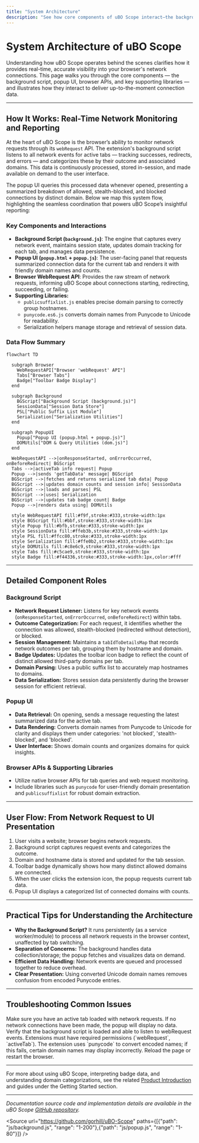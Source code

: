 ```yaml
---
title: "System Architecture"
description: "See how core components of uBO Scope interact—the background script, popup UI, browser APIs, and supporting libraries. Use a mermaid diagram to understand the real-time data flow from network request monitoring to user interface updates."
---
```


# System Architecture of uBO Scope

Understanding how uBO Scope operates behind the scenes clarifies how it provides real-time, accurate visibility into your browser's network connections. This page walks you through the core components — the background script, popup UI, browser APIs, and key supporting libraries — and illustrates how they interact to deliver up-to-the-moment connection data.

---

## How It Works: Real-Time Network Monitoring and Reporting

At the heart of uBO Scope is the browser’s ability to monitor network requests through its `webRequest` API. The extension's background script listens to all network events for active tabs — tracking successes, redirects, and errors — and categorizes these by their outcome and associated domains. This data is continuously processed, stored in-session, and made available on demand to the user interface.

The popup UI queries this processed data whenever opened, presenting a summarized breakdown of allowed, stealth-blocked, and blocked connections by distinct domain. Below we map this system flow, highlighting the seamless coordination that powers uBO Scope’s insightful reporting:

### Key Components and Interactions

- **Background Script (`background.js`)**: The engine that captures every network event, maintains session state, updates domain tracking for each tab, and manages data persistence.
- **Popup UI (`popup.html` + `popup.js`)**: The user-facing panel that requests summarized connection data for the current tab and renders it with friendly domain names and counts.
- **Browser WebRequest API**: Provides the raw stream of network requests, informing uBO Scope about connections starting, redirecting, succeeding, or failing.
- **Supporting Libraries:**
  - `publicsuffixlist.js` enables precise domain parsing to correctly group hostnames.
  - `punycode.es6.js` converts domain names from Punycode to Unicode for readability.
  - Serialization helpers manage storage and retrieval of session data.

### Data Flow Summary

```mermaid
flowchart TD

  subgraph Browser
    WebRequestAPI["Browser 'webRequest' API"]
    Tabs["Browser Tabs"]
    Badge["Toolbar Badge Display"]
  end

  subgraph Background
    BGScript["Background Script (background.js)"]
    SessionData["Session Data Store"]
    PSL["Public Suffix List Module"]
    Serialization["Serialization Utilities"]
  end

  subgraph PopupUI
    Popup["Popup UI (popup.html + popup.js)"]
    DOMUtils["DOM & Query Utilities (dom.js)"]
  end

  WebRequestAPI -->|onResponseStarted, onErrorOccurred, onBeforeRedirect| BGScript
  Tabs -->|activeTab info request| Popup
  Popup -->|sends 'getTabData' message| BGScript
  BGScript -->|fetches and returns serialized tab data| Popup
  BGScript -->|updates domain counts and session info| SessionData
  BGScript -->|loads and parses| PSL
  BGScript -->|uses| Serialization
  BGScript -->|updates tab badge count| Badge
  Popup -->|renders data using| DOMUtils

  style WebRequestAPI fill:#f9f,stroke:#333,stroke-width:1px
  style BGScript fill:#bbf,stroke:#333,stroke-width:1px
  style Popup fill:#bfb,stroke:#333,stroke-width:1px
  style SessionData fill:#ffeb3b,stroke:#333,stroke-width:1px
  style PSL fill:#ffcc80,stroke:#333,stroke-width:1px
  style Serialization fill:#ffe0b2,stroke:#333,stroke-width:1px
  style DOMUtils fill:#c8e6c9,stroke:#333,stroke-width:1px
  style Tabs fill:#c5cae9,stroke:#333,stroke-width:1px
  style Badge fill:#f44336,stroke:#333,stroke-width:1px,color:#fff
```

---

## Detailed Component Roles

### Background Script

- **Network Request Listener:** Listens for key network events (`onResponseStarted`, `onErrorOccurred`, `onBeforeRedirect`) within tabs.
- **Outcome Categorization:** For each request, it identifies whether the connection was allowed, stealth-blocked (redirected without detection), or blocked.
- **Session Management:** Maintains a `tabIdToDetailsMap` that records network outcomes per tab, grouping them by hostname and domain.
- **Badge Updates:** Updates the toolbar icon badge to reflect the count of distinct allowed third-party domains per tab.
- **Domain Parsing:** Uses a public suffix list to accurately map hostnames to domains.
- **Data Serialization:** Stores session data persistently during the browser session for efficient retrieval.

### Popup UI

- **Data Retrieval:** On opening, sends a message requesting the latest summarized data for the active tab.
- **Data Rendering:** Converts domain names from Punycode to Unicode for clarity and displays them under categories: 'not blocked', 'stealth-blocked', and 'blocked'.
- **User Interface:** Shows domain counts and organizes domains for quick insights.

### Browser APIs & Supporting Libraries

- Utilize native browser APIs for tab queries and web request monitoring.
- Include libraries such as `punycode` for user-friendly domain presentation and `publicsuffixlist` for robust domain extraction.

---

## User Flow: From Network Request to UI Presentation

1. User visits a website; browser begins network requests.
2. Background script captures request events and categorizes the outcome.
3. Domain and hostname data is stored and updated for the tab session.
4. Toolbar badge dynamically shows how many distinct allowed domains are connected.
5. When the user clicks the extension icon, the popup requests current tab data.
6. Popup UI displays a categorized list of connected domains with counts.

---

## Practical Tips for Understanding the Architecture

- **Why the Background Script?** It runs persistently (as a service worker/module) to process all network requests in the browser context, unaffected by tab switching.
- **Separation of Concerns:** The background handles data collection/storage; the popup fetches and visualizes data on demand.
- **Efficient Data Handling:** Network events are queued and processed together to reduce overhead.
- **Clear Presentation:** Using converted Unicode domain names removes confusion from encoded Punycode entries.

---

## Troubleshooting Common Issues

<AccordionGroup title="Troubleshooting Network Monitoring and UI Issues">
<Accordion title="Popup Shows 'NO DATA' or Empty Lists">
Make sure you have an active tab loaded with network requests. If no network connections have been made, the popup will display no data.
</Accordion>
<Accordion title="Badge Count Not Updating">
Verify that the background script is loaded and able to listen to webRequest events. Extensions must have required permissions (`webRequest`, `activeTab`).
</Accordion>
<Accordion title="Domain Names Appear as Encoded Strings">
The extension uses `punycode` to convert encoded names; if this fails, certain domain names may display incorrectly. Reload the page or restart the browser.
</Accordion>
</AccordionGroup>

---

For more about using uBO Scope, interpreting badge data, and understanding domain categorizations, see the related [Product Introduction](../product-introduction/what-is-ubo-scope) and guides under the Getting Started section.


---

*Documentation source code and implementation details are available in the uBO Scope [GitHub repository](https://github.com/gorhill/uBO-Scope).*

<Source url="https://github.com/gorhill/uBO-Scope" paths={[{"path": "js/background.js", "range": "1-200"},{"path": "js/popup.js", "range": "1-80"}]} />
